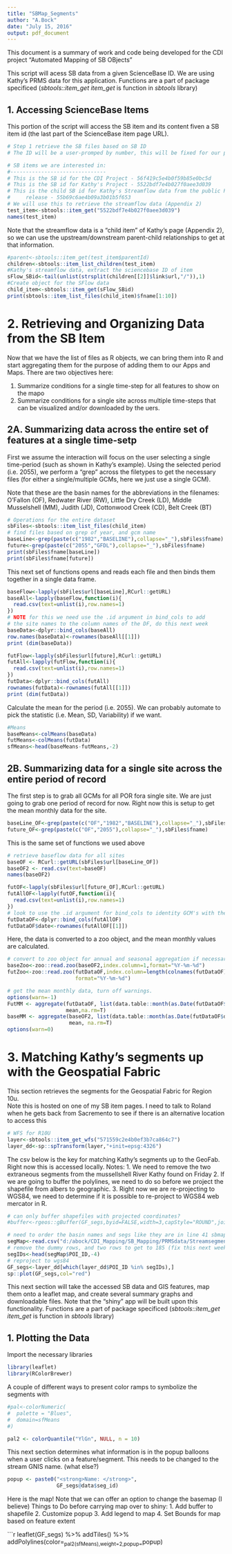 ```yaml
---
title: "SBMap_Segments"
author: "A.Bock"
date: "July 15, 2016"
output: pdf_document
---
```

This document is a summary of work and code being developed for the CDI project "Automated Mapping of SB OBjects"

This script will acess SB data from a given ScienceBase ID.  We are using Kathy's PRMS data for this application.
Functions are a part of package specificed (*sbtools::item_get*  *item_get* is function in *sbtools* library)

## 1.  Accessing ScienceBase Items

This portion of the script will access the SB item and its content fiven a SB item id (the last part of the 
ScienceBase item page URL).

```r
# Step 1 retrieve the SB files based on SB ID
# The ID will be a user-promped by number, this will be fixed for our project

# SB items we are interested in: 
#-------------------------------
# This is the SB id for the CDI Project - 56f419c5e4b0f59b85e0bc5d
# This is the SB id for Kathy's Project - 5522bdf7e4b027f0aee3d039
# This is the child SB id for Kathy's Streamflow data from the public PRMs 
#     release - 55b69c6ae4b09a3b01b5f653
# We will use this to retrieve the streamflow data (Appendix 2)
test_item<-sbtools::item_get("5522bdf7e4b027f0aee3d039")
names(test_item)
```

Note that the streamflow data is a "child item" of Kathy's page (Appendix 2), so we can use the 
upstream/downstream parent-child relationships to get at that information.

```r
#parent<-sbtools::item_get(test_item$parentId)
children<-sbtools::item_list_children(test_item)
#Kathy's streamflow data, extract the sciencebase ID of item
sFlow_SBid<-tail(unlist(strsplit(children[[2]]$link$url,"/")),1)
#Create object for the SFlow data
child_item<-sbtools::item_get(sFlow_SBid)
print(sbtools::item_list_files(child_item)$fname[1:10])
```

# 2. Retrieving and Organizing Data from the SB Item

Now that we have the list of files as R objects, we can bring them into R and start aggregating 
them for the purpose of adding them to our Apps and Maps.  There are two objectives here:

1.  Summarize conditions for a single time-step for all features to show on the mapo
2.  Summarize conditions for a single site across multiple time-steps that can be 
    visualized and/or downloaded by the uers.
    
## 2A.  Summarizing data across the entire set of features at a single time-setp

First we assume the interaction will focus on the user selecting a single time-period
(such as shown in Kathy's example).  Using the selected period (i.e. 2055), we perform
a "grep" across the filetypes to get the necessary files (for either a single/multiple
GCMs, here we just use a single GCM).

Note that these are the basin names for the abbreviations in the filenames:
O'Fallon (OF), Redwater River (RW), Little Dry Creek (LD), Middle Musselshell (MM),
Judith (JD), Cottonwood Creek (CD), Belt Creek (BT)

```r
# Operations for the entire dataset
sbFiles<-sbtools::item_list_files(child_item)
# find files based on grep of year, and gcm name
baseLine<-grep(paste(c("1982","BASELINE"),collapse="_"),sbFiles$fname)
future<-grep(paste(c("2055","GFDL"),collapse="_"),sbFiles$fname)
print(sbFiles$fname[baseLine])
print(sbFiles$fname[future])
```

This next set of functions opens and reads each file and then binds them 
together in a single data frame.
```r
baseFlow<-lapply(sbFiles$url[baseLine],RCurl::getURL)
baseAll<-lapply(baseFlow,function(i){
  read.csv(text=unlist(i),row.names=1)
})
# NOTE for this we need use the .id argument in bind_cols to add
# the site names to the column names of the DF, do this next week
baseData<-dplyr::bind_cols(baseAll)
row.names(baseData)<-rownames(baseAll[[1]])
print (dim(baseData))
```

```r
futFlow<-lapply(sbFiles$url[future],RCurl::getURL)
futAll<-lapply(futFlow,function(i){
  read.csv(text=unlist(i),row.names=1)
})
futData<-dplyr::bind_cols(futAll)
rownames(futData)<-rownames(futAll[[1]])
print (dim(futData))
```

Calculate the mean for the period (i.e. 2055).  We can probably 
automate to pick the statistic (i.e. Mean, SD, Variability) if we want.

```r
#Means
baseMeans<-colMeans(baseData)
futMeans<-colMeans(futData)
sfMeans<-head(baseMeans-futMeans,-2)
```

## 2B.  Summarizing data for a single site across the entire period of record

The first step is to grab all GCMs for all POR fora single site.  We are 
just going to grab one period of record for now.  Right now this is setup to 
get the mean monthly data for the site.

```r
baseLine_OF<-grep(paste(c("OF","1982","BASELINE"),collapse="_"),sbFiles$fname)
future_OF<-grep(paste(c("OF","2055"),collapse="_"),sbFiles$fname)
```

This is the same set of functions we used above
```r
# retrieve baseflow data for all sites
baseOF <- RCurl::getURL(sbFiles$url[baseLine_OF])
baseOF2 <- read.csv(text=baseOF)
names(baseOF2)

futOF<-lapply(sbFiles$url[future_OF],RCurl::getURL)
futAllOF<-lapply(futOF,function(i){
  read.csv(text=unlist(i),row.names=1)
})
# look to use the .id argument for bind_cols to identity GCM's with their specific columns
futDataOF<-dplyr::bind_cols(futAllOF)
futDataOF$date<-rownames(futAllOF[[1]])
```

Here, the data is converted to a zoo object, and the mean monthly values are calculated.
```r
# convert to zoo object for annual and seasonal aggregation if necessary
baseZoo<-zoo::read.zoo(baseOF2,index.column=1,format="%Y-%m-%d")
futZoo<-zoo::read.zoo(futDataOF,index.column=length(colnames(futDataOF)),
                      format="%Y-%m-%d")

# get the mean monthly data, turn off warnings.
options(warn=-1)
FutMM <- aggregate(futDataOF, list(data.table::month(as.Date(futDataOF$date))), 
                   mean,na.rm=T)
baseMM <- aggregate(baseOF2, list(data.table::month(as.Date(futDataOF$date))), 
                    mean, na.rm=T)
options(warn=0)
```

# 3. Matching Kathy's segments up with the Geospatial Fabric

This section retrieves the segments for the Geospatial Fabric for Region 10u.  
Note this is hosted on one of my SB item pages.  I need to talk to Roland when
he gets back from Sacremento to see if there is an alternative location 
to access this

```r
# WFS for R10U
layer<-sbtools::item_get_wfs("571559c2e4b0ef3b7ca864c7")
layer_dd<-sp::spTransform(layer,"+init=epsg:4326")

```

The csv below is the key for matching Kathy's segments up to the GeoFab. Right now
this is accessed locally. Notes: 
1.  We need to remove the two extraneous segments from the mussellshell River Kathy 
    found on Friday
2.  If we are going to buffer the polylines, we need to do so before we project the
    shapefile from albers to geographic.
3.  Right now we are re-projecting to WGS84, we need to determine if it is possible
    to re-project to WGS84 web mercator in R.

```r
# can only buffer shapefiles with projected coordinates?
#buffer<-rgeos::gBuffer(GF_segs,byid=FALSE,width=3,capStyle="ROUND",joinStyle="ROUND")

# need to order the basin names and segs like they are in line 41 sbmaps_segments
segMap<-read.csv("d:/abock/CDI_Mapping/SB_Mapping/PRMSdata/Streamsegments_Qchange_Buffer.csv",header=T,row.names=1)
# remove the dummy rows, and two rows to get to 185 (fix this next week)
segIDs<-head(segMap$POI_ID,-4)
# reproject to wgs84
GF_segs<-layer_dd[which(layer_dd$POI_ID %in% segIDs),]
sp::plot(GF_segs,col="red")
```

This next section will take the accessed SB data and GIS features, map them onto a leaflet map, and create several
summary graphs and downloadable files.  Note that the "shiny" app will be built upon this functionality.
Functions are a part of package specificed (*sbtools::item_get*  *item_get* is function in *sbtools* library)

## 1.  Plotting the Data

Import the necessary libraries
```r
library(leaflet)
library(RColorBrewer)
```

A couple of different ways to present color ramps to symbolize the segments with

```r
#pal<-colorNumeric(
#  palette = "Blues",
#  domain=sfMeans
#)

pal2 <- colorQuantile("YlGn", NULL, n = 10)
```

This next section determines what information is in the popup balloons when a user clicks on a feature/segment.
This needs to be changed to the stream GNIS name. (what else?)

```r
popup <- paste0("<strong>Name: </strong>", 
                GF_segs@data$seg_id)
```

Here is the map!
Note that we can offer an option to change the basemap (I believe)
Things to Do before carrying map over to shiny:
  1.  Add buffer to shapefile
  2.  Customize popup
  3.  Add legend to map
  4.  Set Bounds for map based on feature extent

```r
leaflet(GF_segs) %>% addTiles() %>% addPolylines(color=~pal2(sfMeans),weight=2,popup=~popup)
